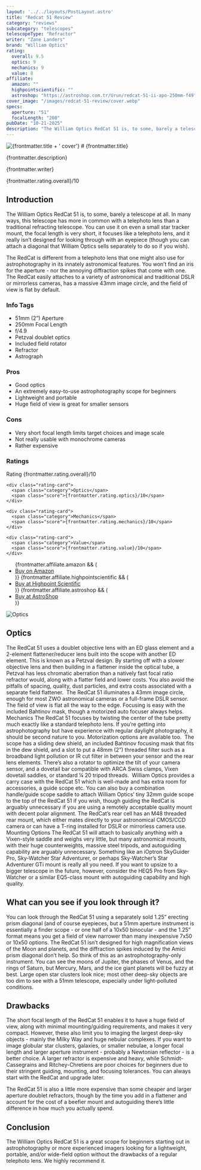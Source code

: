 ```yaml
---
layout: '../../layouts/PostLayout.astro'
title: "Redcat 51 Review"
category: "reviews"
subcategory: "telescopes"
telescopeType: "Refractor"
writer: "Zane Landers"
brand: "William Optics"
rating:
  overall: 9.5
  optics: 9
  mechanics: 9
  value: 8
affiliate:
  amazon: ""
  highpointscientific: ""
  astroshop: "https://astroshop.com.tr/Urun/redcat-51-ii-apo-250mm-f49"
cover_image: "/images/redcat-51-review/cover.webp"
specs:
  aperture: "51"
  focalLength: "200"
pubDate: "10-21-2025"
description: "The William Optics RedCat 51 is, to some, barely a telescope at all. In many ways, this telescope has more in common with a telephoto lens than a traditional refracting telescope."
---
```


<img src={frontmatter.cover_image} class="post-starter-image" alt="{frontmatter.title + ' cover'}"/>
# {frontmatter.title}

<p class="review-description">{frontmatter.description}</p>
<p class="writer">{frontmatter.writer}</p>
<span class="rating centered_flex">{frontmatter.rating.overall}/10</span>

<h2>Introduction</h2>

<p class="highlight">The William Optics RedCat 51 is, to some, barely a telescope at all. In many ways, this telescope has more in common with a telephoto lens than a traditional refracting telescope. You can use it on even a small star tracker mount, the focal length is very short, it focuses like a telephoto lens, and it really isn’t designed for looking through with an eyepiece (though you can attach a diagonal that William Optics sells separately to do so if you wish).</p>
<p>The RedCat is different from a telephoto lens that one might also use for astrophotography in its innately astronomical features. You won’t find an iris for the aperture - nor the annoying diffraction spikes that come with one. The RedCat easily attaches to a variety of astronomical and traditional DSLR or mirrorless cameras, has a massive 43mm image circle, and the field of view is flat by default.</p>
<section class="info-tags">
  <h3>Info Tags</h3>
  <ul>
    <li>51mm (2”) Aperture</li>
    <li>250mm Focal Length</li>
    <li>f/4.9</li>
    <li>Petzval doublet optics</li>
    <li>Included field rotator</li>
    <li>Refractor</li>
    <li>Astrograph</li>
  </ul>
</section>

<section class="pros-cons">
  <div class="pros-block">
    <h3>Pros</h3>
    <ul>
        <li>Good optics</li>
        <li>An extremely easy-to-use astrophotography scope for beginners</li>
        <li>Lightweight and portable</li>
        <li>Huge field of view is great for smaller sensors</li>
    </ul>
  </div>
  <div class="cons-block">
    <h3>Cons</h3>
    <ul>
        <li>Very short focal length limits target choices and image scale</li>
        <li>Not really usable with monochrome cameras</li>
        <li>Rather expensive</li>
    </ul>
  </div>
</section>

<section class="ratings">
  <h3>Ratings</h3>
  <div class="ratings-grid">
    <div class="rating-card">
      <span class="category">Rating</span>
      <span class="score">{frontmatter.rating.overall}/10</span>
    </div>

    <div class="rating-card">
      <span class="category">Optics</span>
      <span class="score">{frontmatter.rating.optics}/10</span>
    </div>

    <div class="rating-card">
      <span class="category">Mechanics</span>
      <span class="score">{frontmatter.rating.mechanics}/10</span>
    </div>

    <div class="rating-card">
      <span class="category">Value</span>
      <span class="score">{frontmatter.rating.value}/10</span>
    </div>
  </div>
</section>
<section class="affiliates">
  <ul>
    {frontmatter.affiliate.amazon && (
      <li><a class="affiliate-link" href={frontmatter.affiliate.amazon}>Buy on Amazon</a></li>
    )}
    {frontmatter.affiliate.highpointscientific && (
      <li><a class="affiliate-link" href={frontmatter.affiliate.highpointscientific}>Buy at Highpoint Scientific</a></li>
    )}
    {frontmatter.affiliate.astroshop && (
      <li><a class="affiliate-link" href={frontmatter.affiliate.astroshop}>Buy at AstroShop</a></li>
    )}
  </ul>
</section>

<img class="post-image" src="/images/redcat-51-review/optics.webp" alt="Optics"></img>
<h2>Optics</h2>

The RedCat 51 uses a doublet objective lens with an ED glass element and a 2-element flattener/reducer lens built into the scope with another ED element. This is known as a Petzval design. By starting off with a slower objective lens and then building in a flattener inside the optical tube, a Petzval has less chromatic aberration than a natively fast focal ratio refractor would, along with a flatter field and lower costs. You also avoid the pitfalls of spacing, quality, dust particles, and extra costs associated with a separate field flattener. 
The RedCat 51 illuminates a 43mm image circle, enough for most ZWO astronomical cameras or a full-frame DSLR sensor. The field of view is flat all the way to the edge. Focusing is easy with the included Bahtinov mask, though a motorized auto focuser always helps.
Mechanics
The RedCat 51 focuses by twisting the center of the tube pretty much exactly like a standard telephoto lens. If you’re getting into astrophotography but have experience with regular daylight photography, it should be second nature to you. Motorization options are available too. 
The scope has a sliding dew shield, an included Bahtinov focusing mask that fits in the dew shield, and a slot to put a 48mm (2”) threaded filter such as a broadband light pollution or IR cut filter in between your sensor and the rear lens elements. There’s also a rotator to optimize the tilt of your camera sensor, and a dovetail bar compatible with ARCA Swiss clamps, Vixen dovetail saddles, or standard ¼ 20 tripod threads. 
William Optics provides a carry case with the RedCat 51 which is well-made and has extra room for accessories, a guide scope etc.
You can also buy a combination handle/guide scope saddle to attach William Optics’ tiny 32mm guide scope to the top of the RedCat 51 if you wish, though guiding the RedCat is arguably unnecessary if you are using a remotely acceptable quality mount with decent polar alignment.
The RedCat’s rear cell has an M48 threaded rear mount, which either mates directly to your astronomical CMOS/CCD camera or can have a T-ring installed for DSLR or mirrorless camera use. 
Mounting Options
The RedCat 51 will attach to basically anything with a Vixen-style saddle and weighs very little, but many astronomical mounts, with their huge counterweights, massive steel tripods, and autoguiding capability are arguably unnecessary. Something like an iOptron SkyGuider Pro, Sky-Watcher Star Adventurer, or perhaps Sky-Watcher’s Star Adventurer GTi mount is really all you need. If you want to upsize to a bigger telescope in the future, however, consider the HEQ5 Pro from Sky-Watcher or a similar EQ5-class mount with autoguiding capability and high quality.
<h2>What can you see if you look through it?</h2>
<p>You can look through the RedCat 51 using a separately sold 1.25” erecting prism diagonal (and of course eyepieces, but a 51mm aperture instrument is essentially a finder scope - or one half of a 10x50 binocular - and the 1.25” format means you get a field of view narrower than many inexpensive 7x50 or 10x50 options. The RedCat 51 isn’t designed for high magnification views of the Moon and planets, and the diffraction spikes induced by the Amici prism diagonal don’t help. So think of this as an astrophotography-only instrument. You can see the moons of Jupiter, the phases of Venus, and the rings of Saturn, but Mercury, Mars, and the ice giant planets will be fuzzy at best. Large open star clusters look nice; most other deep-sky objects are too dim to see with a 51mm telescope, especially under light-polluted conditions.</p>
<h2>Drawbacks</h2>

<p>The short focal length of the RedCat 51 enables it to have a huge field of view, along with minimal mounting/guiding requirements, and makes it very compact. However, these also limit you to imaging the largest deep-sky objects - mainly the Milky Way and huge nebular complexes. If you want to image globular star clusters, galaxies, or smaller nebulae, a longer focal length and larger aperture instrument - probably a Newtonian reflector - is a better choice. A larger refractor is expensive and heavy, while Schmidt-Cassegrains and Ritchey-Chretiens are poor choices for beginners due to their stringent guiding, mounting, and focusing tolerances. You can always start with the RedCat and upgrade later.</p>
<p>The RedCat 51 is also a little more expensive than some cheaper and larger aperture doublet refractors, though by the time you add in a flattener and account for the cost of a beefier mount and autoguiding there’s little difference in how much you actually spend.</p>
<h2>Conclusion</h2>

<p>The William Optics RedCat 51 is a great scope for beginners starting out in astrophotography or more experienced imagers looking for a lightweight, portable, and/or wide-field option without the drawbacks of a regular telephoto lens. We highly recommend it.</p>

